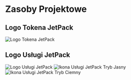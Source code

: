 # Zasoby Projektowe

## Logo Tokena JetPack

![Logo Tokena JetPack](/images/jetpack.svg)

## Logo Usługi JetPack

![Logo Usługi JetPack](/images/jetpack_image.png)
![Ikona Usługi JetPack Tryb Jasny](/images/jetpack_logo.svg)
![Ikona Usługi JetPack Tryb Ciemny](/images/jetpack_logo_dark.svg)